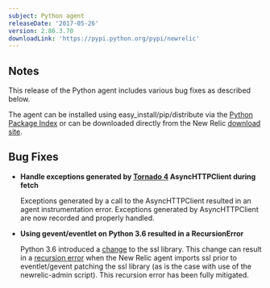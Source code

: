 ```yaml
---
subject: Python agent
releaseDate: '2017-05-26'
version: 2.86.3.70
downloadLink: 'https://pypi.python.org/pypi/newrelic'
---
```


## Notes

This release of the Python agent includes various bug fixes as described below.

The agent can be installed using easy_install/pip/distribute via the [Python Package Index](https://pypi.python.org/pypi/newrelic) or can be downloaded directly from the New Relic [download site](http://download.newrelic.com/python_agent/release/).

## Bug Fixes

* **Handle exceptions generated by [Tornado 4](/docs/agents/python-agent/hosting-mechanisms/introductory-tornado-4-support) AsyncHTTPClient during fetch**

  Exceptions generated by a call to the AsyncHTTPClient resulted in an agent instrumentation error. Exceptions generated by AsyncHTTPClient are now recorded and properly handled.
* **Using gevent/eventlet on Python 3.6 resulted in a RecursionError**

  Python 3.6 introduced a [change](https://github.com/python/cpython/commit/328067c468f82e4ec1b5c510a4e84509e010f296) to the ssl library. This change can result in a [recursion error](https://bugs.python.org/issue29149) when the New Relic agent imports ssl prior to eventlet/gevent patching the ssl library (as is the case with use of the newrelic-admin script). This recursion error has been fully mitigated.
